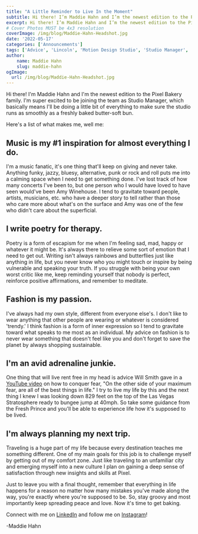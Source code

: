 ```yaml
---
title: "A Little Reminder to Live In the Moment"
subtitle: Hi there! I’m Maddie Hahn and I’m the newest edition to the Pixel Bakery family.
excerpt: Hi there! I’m Maddie Hahn and I’m the newest edition to the Pixel Bakery family. I'll be PB's studio manager and HR coordinator.
# Cover Photos MUST be 4x3 resolution
coverImage: /img/blog/Maddie-Hahn-Headshot.jpg
date: '2022-05-17'
categories: ['Announcements']
tags: ['Advice', 'Lincoln', 'Motion Design Studio', 'Studio Manager', 'Nebraska', 'Spotlight']
author:
    name: Maddie Hahn
    slug: maddie-hahn
ogImage:
  url: /img/blog/Maddie-Hahn-Headshot.jpg
---
```

Hi there! I'm Maddie Hahn and I'm the newest edition to the Pixel Bakery family. I'm super excited to be joining the team as Studio Manager, which basically means I'll be doing a little bit of everything to make sure the studio runs as smoothly as a freshly baked butter-soft bun. 

Here's a list of what makes me, well me: 

## Music is my #1 inspiration for almost everything I do. 

I'm a music fanatic, it's one thing that'll keep on giving and never take. Anything funky, jazzy, bluesy, alternative, punk or rock and roll puts me into a calming space when I need to get something done. I've lost track of how many concerts I've been to, but one person who I would have loved to have seen would've been Amy Winehouse. I tend to gravitate toward people, artists, musicians, etc. who have a deeper story to tell rather than those who care more about what's on the surface and Amy was one of the few who didn't care about the superficial. 

## I write poetry for therapy. 

Poetry is a form of escapism for me when I'm feeling sad, mad, happy or whatever it might be. It's always there to relieve some sort of emotion that I need to get out. Writing isn't always rainbows and butterflies just like anything in life, but you never know who you might touch or inspire by being vulnerable and speaking your truth. If you struggle with being your own worst critic like me, keep reminding yourself that nobody is perfect, reinforce positive affirmations, and remember to meditate. 

## Fashion is my passion. 

I've always had my own style, different from everyone else's. I don't like to wear anything that other people are wearing or whatever is considered 'trendy.' I think fashion is a form of inner expression so I tend to gravitate toward what speaks to me most as an individual. My advice on fashion is to never wear something that doesn't feel like you and don't forget to save the planet by always shopping sustainable. 

## I'm an avid adrenaline junkie. 

One thing that will live rent free in my head is advice Will Smith gave in a [YouTube video](https://www.youtube.com/watch?v=m0xijHHvN2I) on how to conquer fear, "On the other side of your maximum fear, are all of the best things in life." I try to live my life by this and the next thing I knew I was looking down 829 feet on the top of the Las Vegas Stratosphere ready to bungee jump at 40mph. So take some guidance from the Fresh Prince and you'll be able to experience life how it's supposed to be lived. 

## I'm always planning my next trip. 

Traveling is a huge part of my life because every destination teaches me something different. One of my main goals for this job is to challenge myself by getting out of my comfort zone. Just like traveling to an unfamiliar city and emerging myself into a new culture I plan on gaining a deep sense of satisfaction through new insights and skills at Pixel.

Just to leave you with a final thought, remember that everything in life happens for a reason no matter how many mistakes you've made along the way, you're exactly where you're supposed to be. So, stay groovy and most importantly keep spreading peace and love. Now it's time to get baking. 

Connect with me on [LinkedIn](https://www.linkedin.com/in/madisyn-hahn-788257140) and follow me on [Instagram](https://www.instagram.com/maddielhahn/)!

-Maddie Hahn